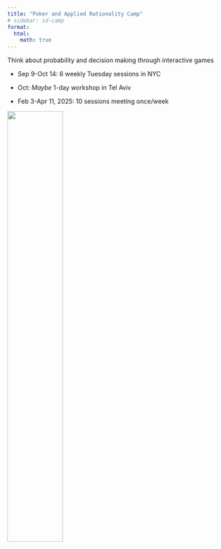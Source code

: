```yaml
---
title: "Poker and Applied Rationality Camp"
# sidebar: id-camp
format:
  html:
    math: true
---
```

Think about probability and decision making through interactive games

- Sep 9-Oct 14: 6 weekly Tuesday sessions in NYC

- Oct: *Maybe* 1-day workshop in Tel Aviv

- Feb 3-Apr 11, 2025: 10 sessions meeting once/week

<!-- - Sep 23-Nov 25: Full course virtual -->

![](../assets/pcicon.png){width=50%}